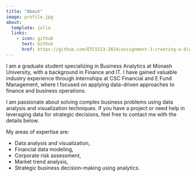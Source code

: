 ```yaml
---
title: "About"
image: profile.jpg
about:
  template: jolla
  links:
    - icon: github
      text: Github
      href: https://github.com/ETC5523-2024/assignment-3-creating-a-blog-ChenghaoZeng
---
```



I am a graduate student specializing in Business Analytics at Monash University, with a background in Finance and IT. I have gained valuable industry experience through internships at CSC Financial and E Fund Management, where I focused on applying data-driven approaches to finance and business operations.

I am passionate about solving complex business problems using data analysis and visualization techniques. If you have a project or need help in leveraging data for strategic decisions, feel free to contact me with the details below.

My areas of expertise are:

- Data analysis and visualization,
- Financial data modeling,
- Corporate risk assessment,
- Market trend analysis,
- Strategic business decision-making using analytics.
